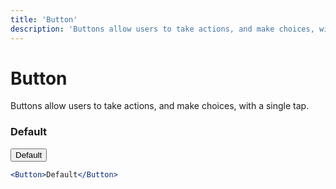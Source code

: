 ```yaml
---
title: 'Button'
description: 'Buttons allow users to take actions, and make choices, with a single tap.'
---
```


# Button

Buttons allow users to take actions, and make choices, with a single tap.

### Default

<Button>Default</Button>

```jsx
<Button>Default</Button>
```
